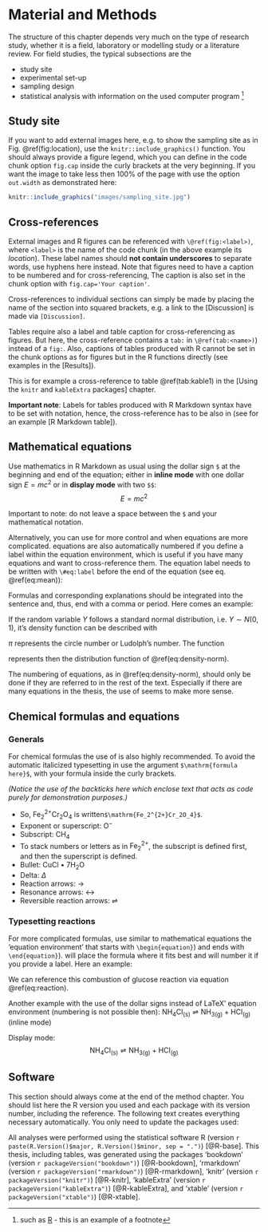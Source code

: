 # Material and Methods

The structure of this chapter depends very much on the type of research study, whether it is a field, laboratory or modelling study or a literature review. For field studies, the typical subsections are the

- study site
- experimental set-up
- sampling design
- statistical analysis with information on the used computer program ^[such as [R](https://cran.r-project.org/) - this is an example of a footnote]


## Study site

If you want to add external images here, e.g. to show the sampling site as in Fig. \@ref(fig:location), use the `knitr::include_graphics()` function. You should always provide a figure legend, which you can define in the code chunk option `fig.cap` inside the curly brackets at the very beginning. If you want the image to take less then 100% of the page with use the option `out.width` as demonstrated here:

```r
knitr::include_graphics("images/sampling_site.jpg")
```


## Cross-references

External images and R figures can be referenced with `\@ref(fig:<label>)`, where `<label>` is the name of the code chunk (in the above example its *location*). These label names should **not contain underscores** to separate words, use hyphens here instead. Note that figures need to have a caption to be numbered and for cross-referencing, The caption is also set in the chunk option with `fig.cap='Your caption'`.

Cross-references to individual sections can simply be made by placing the name of the section into squared brackets, e.g. a link to the [Discussion] is made via `[Discussion]`.

Tables require also a label and table caption for cross-referencing as figures. But here, the cross-reference contains a `tab:` in `\@ref(tab:<name>)`) instead of a `fig:`. Also, captions of tables produced with R cannot be set in the chunk options as for figures but in the R functions directly (see examples in the [Results]).

This is for example a cross-reference to table \@ref(tab:kable1) in the [Using the `knitr` and  `kableExtra` packages] chapter.

**Important note**: Labels for tables produced with R Markdown syntax have to be set with \LaTeX notation, hence, the cross-reference has to be also in \LaTeX (see for an example [R Markdown table]).


## Mathematical equations

Use mathematics in R Markdown as usual using the dollar sign `$` at the beginning and end of the equation; either in **inline mode** with one dollar sign $E = mc^2$ or in **display mode** with two `$$`: $$E = mc^2$$

Important to note: do not leave a space between the `$` and your mathematical notation.

Alternatively, you can use \LaTeX for more control and when equations are more complicated. \LaTeX equations are also automatically numbered if you define a label within the equation environment, which is useful if you have many equations and want to cross-reference them. The equation label needs to be written with `\#eq:label` before the end of the equation (see eq. \@ref(eq:mean)):

\begin{equation}
  \bar{X} = \frac{\sum_{i=1}^n X_i}{n} 
  (\#eq:mean)
\end{equation}  

Formulas and corresponding explanations should be integrated into the sentence and, thus, end with a comma or period. Here comes an example:

If the random variable $Y$ follows a standard normal distribution, i.e. $Y \sim N(0,1)$, it's density function can be described with

\begin{equation}
  f_{Y}(y)=\varphi(y) \stackrel{\mathrm{def}}{=} \frac{1}{\sqrt{2 \pi}} \exp \left\{ -\frac{y^2}{2} \right\}, y \in \mathbb{R}.
  (\#eq:density-norm)
\end{equation}

$\pi$ represents the circle number or Ludolph's number. The function

\begin{equation}
  F_{Y}(y)=\Phi(y) \stackrel{\mathrm{def}}{=} \int_{-\infty}^y \varphi(x) \,\mathrm{d}x, \quad y \in \mathbb{R}
  (\#eq:dist-func)
\end{equation}

represents then the distribution function of \@ref(eq:density-norm).

The numbering of equations, as in \@ref(eq:density-norm), should only be done if they are referred to in the rest of the text. Especially if there are many equations in the thesis, the use of \LaTeX seems to make more sense.


## Chemical formulas and equations 

### Generals

For chemical formulas the use of \LaTeX is also highly recommended. To avoid the automatic italicized typesetting in \LaTeX use the argument `$\mathrm{formula here}$`, with your formula inside the curly brackets.   

*(Notice the use of the backticks here which enclose text that acts as code purely for demonstration purposes.)*

- So, $\mathrm{Fe_2^{2+}Cr_2O_4}$ is written`$\mathrm{Fe_2^{2+}Cr_2O_4}$`.
- Exponent or superscript: $\mathrm{O^-}$
- Subscript: $\mathrm{CH_4}$
- To stack numbers or letters as in $\mathrm{Fe_2^{2+}}$, the subscript is defined first, and then the superscript is defined.
- Bullet: CuCl $\bullet$ $\mathrm{7H_{2}O}$
- Delta: $\Delta$
- Reaction arrows: $\longrightarrow$
- Resonance arrows: $\leftrightarrow$
- Reversible reaction arrows: $\rightleftharpoons$

### Typesetting reactions

For more complicated formulas, use similar to mathematical equations the 'equation environment' that starts with `\begin{equation}`) and ends with `\end{equation}`). \LaTeX will place the formula where it fits best and will number it if you provide a label. Here an example: 

\begin{equation}
  \mathrm{C_6H_{12}O_6 + 6O_2} \longrightarrow \mathrm{6CO_2 + 6H_2O}
  (\#eq:reaction)
\end{equation}

We can reference this combustion of glucose reaction via equation \@ref(eq:reaction).

Another example with the use of the dollar signs instead of LaTeX' equation environment (numbering is not possible then): $\mathrm{NH_4Cl_{(s)}} \rightleftharpoons \mathrm{NH_{3(g)}+HCl_{(g)}}$ (inline mode)

Display mode: $$\mathrm{NH_4Cl_{(s)}} \rightleftharpoons \mathrm{NH_{3(g)}+HCl_{(g)}}$$



## Software

This section should always come at the end of the method chapter. You should list here the R version you used and each package with its version number, including the reference. The following text creates everything necessary automatically. You only need to update the packages used:

All analyses were performed using the statistical software R (version `r paste(R.Version()$major, R.Version()$minor, sep = ".")`) [@R-base]. This thesis, including tables, was generated using the packages 'bookdown' (version `r packageVersion("bookdown")`) [@R-bookdown], 'rmarkdown' (version `r packageVersion("rmarkdown")`) [@R-rmarkdown], 'knitr' (version `r packageVersion("knitr")`) [@R-knitr], 'kableExtra' (version `r packageVersion("kableExtra")`) [@R-kableExtra], and 'xtable' (version `r packageVersion("xtable")`) [@R-xtable]. 



<!-- If you want the next chapter to start on a new page type -->
\newpage